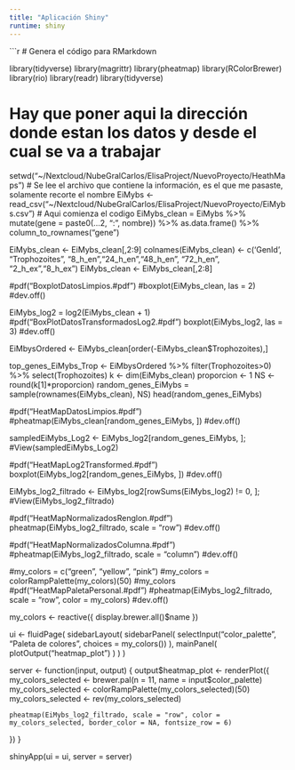 ```yaml
---
title: "Aplicación Shiny"
runtime: shiny
---
```


```r
# Genera el código para RMarkdown

library(tidyverse)
library(magrittr)
library(pheatmap)
library(RColorBrewer)
library(rio)
library(readr)
library(tidyverse)

# Hay que poner aqui la dirección donde estan los datos y desde el cual se va a trabajar
setwd("~/Nextcloud/NubeGralCarlos/ElisaProject/NuevoProyecto/HeathMaps") 
# Se lee el archivo que contiene la información, es el que me pasaste, solamente recorte el nombre
EiMybs <- read_csv("~/Nextcloud/NubeGralCarlos/ElisaProject/NuevoProyecto/EiMybs.csv")
# Aqui comienza el codigo
EiMybs_clean = EiMybs %>%
  mutate(gene = paste0(...2, ":", nombre)) %>%
  as.data.frame() %>%
  column_to_rownames("gene")

EiMybs_clean <- EiMybs_clean[,2:9]
colnames(EiMybs_clean) <- c('GenId', "Trophozoites", "8_h_en","24_h_en","48_h_en", "72_h_en", "2_h_ex","8_h_ex")
EiMybs_clean <- EiMybs_clean[,2:8]

#pdf("BoxplotDatosLimpios.#pdf")
#boxplot(EiMybs_clean, las = 2)
#dev.off()

EiMybs_log2 = log2(EiMybs_clean + 1)
#pdf("BoxPlotDatosTransformadosLog2.#pdf")
boxplot(EiMybs_log2, las = 3)
#dev.off()

EiMbysOrdered <- EiMybs_clean[order(-EiMybs_clean$Trophozoites),]

top_genes_EiMybs_Trop <- EiMbysOrdered %>% filter(Trophozoites>0) %>% select(Trophozoites)
k <- dim(EiMybs_clean)
proporcion <- 1
NS <- round(k[1]*proporcion)
random_genes_EiMybs = sample(rownames(EiMybs_clean), NS)
head(random_genes_EiMybs)

#pdf("HeatMapDatosLimpios.#pdf")
#pheatmap(EiMybs_clean[random_genes_EiMybs, ])
#dev.off()

sampledEiMybs_Log2 <- EiMybs_log2[random_genes_EiMybs, ]; #View(sampledEiMybs_Log2)

#pdf("HeatMapLog2Transformed.#pdf")
boxplot(EiMybs_log2[random_genes_EiMybs, ])
#dev.off()

EiMybs_log2_filtrado <- EiMybs_log2[rowSums(EiMybs_log2) != 0, ]; #View(EiMybs_log2_filtrado)


#pdf("HeatMapNormalizadosRenglon.#pdf")
pheatmap(EiMybs_log2_filtrado, scale = "row")
#dev.off()

#pdf("HeatMapNormalizadosColumna.#pdf")
#pheatmap(EiMybs_log2_filtrado, scale = "column")
#dev.off()

#my_colors = c("green", "yellow", "pink")
#my_colors = colorRampPalette(my_colors)(50)
#my_colors
#pdf("HeatMapPaletaPersonal.#pdf")
#pheatmap(EiMybs_log2_filtrado, scale = "row", color = my_colors)
#dev.off()

my_colors <- reactive({
  display.brewer.all()$name
})

ui <- fluidPage(
  sidebarLayout(
    sidebarPanel(
      selectInput("color_palette", "Paleta de colores", choices = my_colors())
    ),
    mainPanel(
      plotOutput("heatmap_plot")
    )
  )
)

server <- function(input, output) {
  output$heatmap_plot <- renderPlot({
    my_colors_selected <- brewer.pal(n = 11, name = input$color_palette)
    my_colors_selected <- colorRampPalette(my_colors_selected)(50)
    my_colors_selected <- rev(my_colors_selected)
    
    pheatmap(EiMybs_log2_filtrado, scale = "row", color = my_colors_selected, border_color = NA, fontsize_row = 6)
  })
}

shinyApp(ui = ui, server = server)
